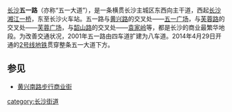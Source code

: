 [[长沙|长沙]]'''五一路'''（亦称“五一大道”），是一条横贯长沙主城区东西向主干道，西起[[长沙橘子洲大桥|长沙湘江一桥]]，东至长沙火车站。五一路与[[黄兴路_(长沙)|黄兴路]]的交叉处——[[五一广场|五一广场]]，与[[芙蓉路|芙蓉路]]的交叉处——[[芙蓉广场|芙蓉广场]]，与[[韶山路|韶山路]]的交叉处——[[袁家岭|袁家岭]]等，都是长沙的商业最繁华地段。为改善交通状况，2001年五一路由四车道扩建为八车道。2014年4月29日开通的[[长沙地铁2号线|2号线地铁]]贯穿整条五一大道下方。

==参见==
*[[黄兴南路步行商业街|黄兴南路步行商业街]]

{{长沙基础设施建设}}
[[category:长沙街道|category:长沙街道]]